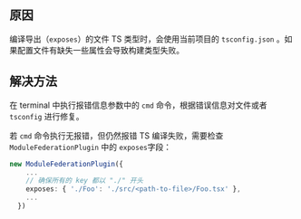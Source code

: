 
<ErrorCodeTitle code='TYPE-001'/>

## 原因

编译导出（`exposes`）的文件 TS 类型时，会使用当前项目的 `tsconfig.json` 。如果配置文件有缺失一些属性会导致构建类型失败。

## 解决方法

在 terminal 中执行报错信息参数中的 `cmd` 命令，根据错误信息对文件或者 `tsconfig` 进行修复。

若 `cmd` 命令执行无报错，但仍然报错 TS 编译失败，需要检查 `ModuleFederationPlugin` 中的 `exposes`字段：

```ts title="[modern|rspack|rsbuild|webpack].config.[js,ts]"
new ModuleFederationPlugin({
    ...
    // 确保所有的 key 都以 "./" 开头
    exposes: { './Foo': './src/<path-to-file>/Foo.tsx' },
    ...
  })
```
